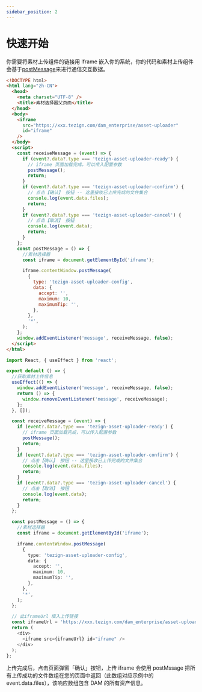 ```yaml
---
sidebar_position: 2
---
```


# 快速开始

你需要将素材上传组件的链接用 iframe 嵌入你的系统，你的代码和素材上传组件会基于[postMessage](https://developer.mozilla.org/en-US/docs/Web/API/Window/postMessage)来进行通信交互数据。


<Tabs>
  <TabItem value="vanilla" label="原生" default>

```html
<!DOCTYPE html>
<html lang="zh-CN">
  <head>
    <meta charset="UTF-8" />
    <title>素材选择器父页面</title>
  </head>
  <body>
    <iframe
      src="https://xxx.tezign.com/dam_enterprise/asset-uploader"
      id="iframe"
    />
  </body>
  <script>
    const receiveMessage = (event) => {
      if (event?.data?.type === 'tezign-asset-uploader-ready') {
        // iframe 页面加载完成，可以传入配置参数
        postMessage();
        return;
      }
      if (event?.data?.type === 'tezign-asset-uploader-confirm') {
        // 点击【确认】 按钮 -- 这里接收已上传完成的文件集合
        console.log(event.data.files);
        return;
      }
      if (event?.data?.type === 'tezign-asset-uploader-cancel') {
        // 点击【取消】 按钮
        console.log(event.data);
        return;
      }
    };
    const postMessage = () => {
      //素材选择器
      const iframe = document.getElementById('iframe');

      iframe.contentWindow.postMessage(
        {
          type: 'tezign-asset-uploader-config',
          data: {
            accept: '',
            maximum: 10,
            maximumTip: '',
          },
        },
        '*',
      );
    };
    window.addEventListener('message', receiveMessage, false);
  </script>
</html>
```

  </TabItem>

  <TabItem value="reactjs" label="React">

```typescript jsx
import React, { useEffect } from 'react';

export default () => {
  //获取素材上传信息
  useEffect(() => {
    window.addEventListener('message', receiveMessage, false);
    return () => {
      window.removeEventListener('message', receiveMessage);
    };
  }, []);

  const receiveMessage = (event) => {
    if (event?.data?.type === 'tezign-asset-uploader-ready') {
      // iframe 页面加载完成，可以传入配置参数
      postMessage();
      return;
    }
    if (event?.data?.type === 'tezign-asset-uploader-confirm') {
      // 点击【确认】 按钮 -- 这里接收已上传完成的文件集合
      console.log(event.data.files);
      return;
    }
    if (event?.data?.type === 'tezign-asset-uploader-cancel') {
      // 点击【取消】 按钮
      console.log(event.data);
      return;
    }
  };

  const postMessage = () => {
    //素材选择器
    const iframe = document.getElementById('iframe');

    iframe.contentWindow.postMessage(
      {
        type: 'tezign-asset-uploader-config',
        data: {
          accept: '',
          maximum: 10,
          maximumTip: '',
        },
      },
      '*',
    );
  };

  // 此iframeUrl 填入上传链接
  const iframeUrl = 'https://xxx.tezign.com/dam_enterprise/asset-uploader';
  return (
    <div>
      <iframe src={iframeUrl} id="iframe" />
    </div>
  );
};
```

  </TabItem>
</Tabs>

上传完成后，点击页面弹窗「确认」按钮，上传 iframe 会使用 postMssage 把所有上传成功的文件数组在您的页面中返回（此数组对应示例中的 event.data.files），该响应数组包含 DAM 的所有资产信息。
